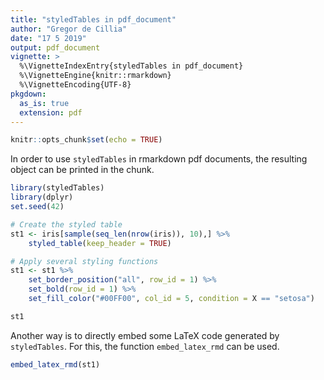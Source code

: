 ```yaml
---
title: "styledTables in pdf_document"
author: "Gregor de Cillia"
date: "17 5 2019"
output: pdf_document
vignette: >
  %\VignetteIndexEntry{styledTables in pdf_document}
  %\VignetteEngine{knitr::rmarkdown}
  %\VignetteEncoding{UTF-8}
pkgdown:
  as_is: true
  extension: pdf
---
```


```r
knitr::opts_chunk$set(echo = TRUE)
```

In order to use `styledTables` in rmarkdown pdf documents, the resulting object
can be printed in the chunk. 

```r
library(styledTables)
library(dplyr)
set.seed(42)

# Create the styled table
st1 <- iris[sample(seq_len(nrow(iris)), 10),] %>%
    styled_table(keep_header = TRUE)

# Apply several styling functions
st1 <- st1 %>%
    set_border_position("all", row_id = 1) %>%
    set_bold(row_id = 1) %>%
    set_fill_color("#00FF00", col_id = 5, condition = X == "setosa")
```



```r
st1
```

Another way is to directly embed some LaTeX code generated by `styledTables`. For this, the
function `embed_latex_rmd` can be used.

```r
embed_latex_rmd(st1)
```
